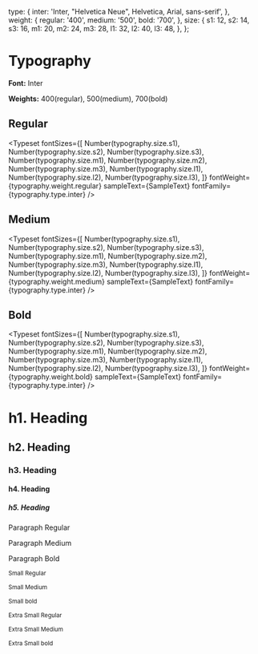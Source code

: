 
<Meta title="Branding/Typography" />

  type: {
    inter: 'Inter, "Helvetica Neue", Helvetica, Arial, sans-serif',
  },  
  weight: {
    regular: '400',
    medium: '500',
    bold: '700',
  },
  size: {
    s1: 12,
    s2: 14,
    s3: 16,
    m1: 20,
    m2: 24,
    m3: 28,
    l1: 32,
    l2: 40,
    l3: 48,
  },
};


# Typography

**Font:** Inter

**Weights:** 400(regular), 500(medium), 700(bold)

## Regular
<Typeset
  fontSizes={[
    Number(typography.size.s1),
    Number(typography.size.s2),
    Number(typography.size.s3),
    Number(typography.size.m1),
    Number(typography.size.m2),
    Number(typography.size.m3),
    Number(typography.size.l1),
    Number(typography.size.l2),
    Number(typography.size.l3),
  ]}
  fontWeight={typography.weight.regular}
  sampleText={SampleText}
  fontFamily={typography.type.inter}
/>

## Medium
<Typeset
  fontSizes={[
    Number(typography.size.s1),
    Number(typography.size.s2),
    Number(typography.size.s3),
    Number(typography.size.m1),
    Number(typography.size.m2),
    Number(typography.size.m3),
    Number(typography.size.l1),
    Number(typography.size.l2),
    Number(typography.size.l3),
  ]}
  fontWeight={typography.weight.medium}
  sampleText={SampleText}
  fontFamily={typography.type.inter}
/>

## Bold
<Typeset
  fontSizes={[
    Number(typography.size.s1),
    Number(typography.size.s2),
    Number(typography.size.s3),
    Number(typography.size.m1),
    Number(typography.size.m2),
    Number(typography.size.m3),
    Number(typography.size.l1),
    Number(typography.size.l2),
    Number(typography.size.l3),
  ]}
  fontWeight={typography.weight.bold}
  sampleText={SampleText}
  fontFamily={typography.type.inter}
/>

<h1>h1. Heading</h1>
<h2>h2. Heading</h2>
<h3>h3. Heading</h3>
<h4>h4. Heading</h4>
<h5>h5. Heading</h5>

<p style={{ fontWeight: typography.weight.regular }}>Paragraph Regular</p>
<p style={{ fontWeight: typography.weight.medium }}>Paragraph Medium</p>
<p style={{ fontWeight: typography.weight.bold }}>Paragraph Bold</p>

<p><small>Small Regular</small></p>
<p><small style={{ fontWeight: typography.weight.medium }}>Small Medium</small></p>
<p><small style={{ fontWeight: typography.weight.bold  }}>Small bold</small></p>

<p><small className="xs">Extra Small Regular</small></p>
<p><small className="xs" style={{ fontWeight: typography.weight.medium }}>Extra Small Medium</small></p>
<p><small className="xs" style={{ fontWeight: typography.weight.bold  }}>Extra Small bold</small></p>